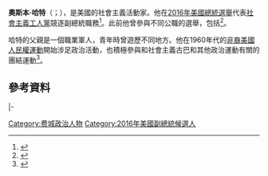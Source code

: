 '''奧斯本·哈特'''（{{lang-en|Osborne Hart}}；{{bd|1952年||}}），是美國的社會主義活動家。他在[[2016年美國總統選舉|2016年美國總統選舉]]代表[[社會主義工人黨_(美國)|社會主義工人黨]]競逐副總統職務<ref>{{cite web|url=http://www.themilitant.com/SWPCampaign2016/pdf/SWP2016Biographies_English.pdf|title=Socialist Workers Party 2016 Candidates|work=[[The_Militant|The Militant]]|accessdate=October 26, 2016|archive-date=2021-02-26|archive-url=https://web.archive.org/web/20210226225329/https://www.themilitant.com/SWPCampaign2016/pdf/SWP2016Biographies_English.pdf|dead-url=no}}</ref>。此前他曾參與不同公職的選舉，包括{{le|2015年費城市長選舉|Philadelphia mayoral election, 2015}}<ref name="KYWTV">{{cite news|url=http://philadelphia.cbslocal.com/2015/08/03/63-year-old-walmart-employee-philadelphia-mayor/|title=63-Year-Old Walmart Employee Makes His Case For Philadelphia Mayor|date=August 3, 2015|publisher=[[KYW-TV|KYW-TV]]|accessdate=14 February 2016|archive-date=2018-12-11|archive-url=https://web.archive.org/web/20181211183607/https://philadelphia.cbslocal.com/2015/08/03/63-year-old-walmart-employee-philadelphia-mayor/|dead-url=no}}</ref>。

哈特的父親是一個職業軍人，青年時曾遊歷不同地方。他在1960年代的[[非裔美國人民權運動|非裔美國人民權運動]]開始涉足政治活動，也積極參與和社會主義古巴和其他政治運動有關的團結運動<ref>{{cite news|url=http://www.themilitant.com/2016/8007/800702.html|title=The SWP candidates|date=February 22, 2016|work=[[The_Militant|The Militant]]|accessdate=14 February 2016|archive-date=2018-10-03|archive-url=https://web.archive.org/web/20181003014309/http://www.themilitant.com/2016/8007/800702.html|dead-url=no}}</ref>。

==參考資料==
{{reflist}}

{{s-start}}
{{s-ppo}}
|-
{{s-before|{{le|莫拉·德盧卡|Maura DeLuca}}}}
{{s-ttl|title=[[社會主義工人黨_(美國)|社會主義工人黨]]副總統候選人|years=[[2016年美國總統選舉|2016年]]}}
{{s-inc|recent}}
{{s-end}}

{{Authority control}}
{{DEFAULTSORT:Hart, Osborne}}

[[Category:费城政治人物|Category:费城政治人物]]
[[Category:2016年美國副總統候選人|Category:2016年美國副總統候選人]]